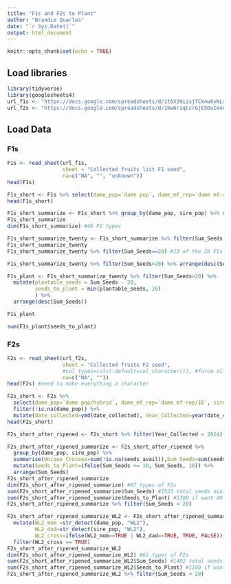 ```yaml
---
title: "F1s and F2s to Plant"
author: "Brandie Quarles"
date: "`r Sys.Date()`"
output: html_document
---
```


```r
knitr::opts_chunk$set(echo = TRUE)
```

## Load libraries
```r
library(tidyverse)
library(googlesheets4)
url_f1s <- "https://docs.google.com/spreadsheets/d/1t5X39iisjTCknwkyNLs8Q7bmiKYkmkWtPZbpj3Ce4N8/edit#gid=709784644"
url_f2s <- "https://docs.google.com/spreadsheets/d/1bw6rzqCcrGjE5DuIe4oxC_GMPKG66nHHNyT_iY5umBQ/edit#gid=729112464"
```

## Load Data

### F1s
```r
F1s <- read_sheet(url_f1s,
                  sheet = "Collected fruits list F1 seed",
                  na=c("NA", "", "unknown")) 
head(F1s)

F1s_short <- F1s %>% select(dame_pop=`dame pop`, dame_mf_rep=`dame mf-rep`, sire_pop=`sire pop`, sire_mf_rep=`sire mf-rep`, date_crossed=`date crossed`, date_collected=`date collected`, seeds_avail=`number of seed updated after fall 2023 planting`, seed_quality=`seed quality`, notes)
head(F1s_short)

F1s_short_summarize <- F1s_short %>% group_by(dame_pop, sire_pop) %>% summarise(Sum_Seeds=sum(seeds_avail))
F1s_short_summarize
dim(F1s_short_summarize) #40 F1 types

F1s_short_summarize_twenty <- F1s_short_summarize %>% filter(Sum_Seeds >= 20) %>% filter(!is.na(sire_pop)) %>% arrange(Sum_Seeds)
F1s_short_summarize_twenty
F1s_short_summarize_twenty %>% filter(Sum_Seeds==20) #13 of the 26 F1s with at least 20 seeds only have 20 seeds 

F1s_short_summarize_twenty %>% filter(Sum_Seeds>20) %>% arrange(desc(Sum_Seeds))

F1s_plant <- F1s_short_summarize_twenty %>% filter(Sum_Seeds>20) %>% 
  mutate(plantable_seeds = Sum_Seeds - 20,
         seeds_to_plant = min(plantable_seeds, 26)
         ) %>% 
  arrange(desc(Sum_Seeds))

F1s_plant

sum(F1s_plant$seeds_to_plant)


```

### F2s
```r
F2s <- read_sheet(url_f2s,
                  sheet = "Collected fruits F2 seed",
                  #col_types=cols(.default=col_character()), #force all columns to be character
                  na=c("NA", "")) 
head(F2s) #need to make everything a character 

F2s_short <- F2s %>% 
  select(dame_pop=`dame pop/hybrid`, dame_mf_rep=`dame mf-rep/ID`, sire_pop=`sire pop/hybrid`, sire_mf_rep=`sire mf-rep/ID`, date_crossed=`date crossed`, date_collected=`date collected`, emasc_poll=`emasulator-pollinator`, seeds_avail=`number of seed updated after fall 2023 planting`, seed_quality=`seed quality`, notes) %>% 
  filter(!is.na(dame_pop)) %>% 
  mutate(date_collected=ymd(date_collected), Year_Collected=year(date_collected), Year_Collected=ifelse(is.na(Year_Collected), 2023, Year_Collected))
head(F2s_short)

F2s_short_after_ripened <- F2s_short %>% filter(Year_Collected < 2024)

F2s_short_after_ripened_summarize <- F2s_short_after_ripened %>% 
  group_by(dame_pop, sire_pop) %>% 
  summarise(Unique_Crosses=sum(!is.na(seeds_avail)),Sum_Seeds=sum(seeds_avail)) %>% 
  mutate(Seeds_to_Plant=ifelse(Sum_Seeds <= 10, Sum_Seeds, 10)) %>% 
  arrange(Sum_Seeds) 
F2s_short_after_ripened_summarize
dim(F2s_short_after_ripened_summarize) #67 types of F2s
sum(F2s_short_after_ripened_summarize$Sum_Seeds) #1523 total seeds available
sum(F2s_short_after_ripened_summarize$Seeds_to_Plant) #1300 if want 40 seeds/type, 1208 if want 30 seeds/type, 1148 if want 25 seeds/type, 1074 if 20 seeds/type, 616 if 10/type
F2s_short_after_ripened_summarize %>% filter(Sum_Seeds < 20)

F2s_short_after_ripened_summarize_WL2 <- F2s_short_after_ripened_summarize %>% 
  mutate(WL2_mom =str_detect(dame_pop, "WL2"), 
         WL2_dad=str_detect(sire_pop, "WL2"), 
         WL2_cross=ifelse(WL2_mom==TRUE | WL2_dad==TRUE, TRUE, FALSE)) %>% 
  filter(WL2_cross == TRUE)
F2s_short_after_ripened_summarize_WL2
dim(F2s_short_after_ripened_summarize_WL2) #62 types of F2s
sum(F2s_short_after_ripened_summarize_WL2$Sum_Seeds) #1402 total seeds available 
sum(F2s_short_after_ripened_summarize_WL2$Seeds_to_Plant) #1180 if want 40 seeds/type, 1098 if want 30 seeds/type, 1043 if want 25 seeds/type, 974 if 20 seeds/type, 566 if 10/type
F2s_short_after_ripened_summarize_WL2 %>% filter(Sum_Seeds < 20)
```

